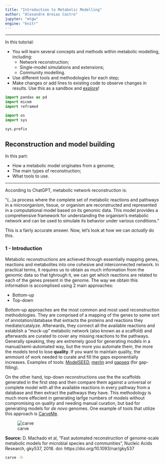 ```yaml
---
title: "Introduction to Metabolic Modelling"
author: "Alexandre Areias Castro"
jupyter: "mtgw"
engine: "knitr"
---
```


***
In this tutorial:

- You will learn several concepts and methods within metabolic modelling, including:
    - Network reconstruction;
    - Single-model simulations and extensions;
    - Community modelling.
- Use different tools and methodologies for each step;
- Make changes or add lines to existing code to observe changes in results. Use this as a sandbox and <u>explore</u>!

```python

import pandas as pd
import micom
import reframed

import os
import sys

sys.prefix

```

## Reconstruction and model building

In this part:

- How a metabolic model originates from a genome;
- The main types of reconstruction;
- What tools to use.

***

According to ChatGPT, metabolic network reconstruction is:

"(...)a process where the complete set of metabolic reactions and pathways in a microorganism, tissue, or organism are reconstructed and represented in a computational model based on its genomic data. This model provides a comprehensive framework for understanding the organism's metabolic network and can be used to simulate its behavior under various conditions."

This is a fairly accurate answer. Now, let's look at how we can *actually* do this.

### 1 - Introduction

Metabolic reconstructions are achieved through essentially mapping genes, reactions and metabolites into one cohesive and interconnected network. In practical terms, it requires us to obtain as much information from the genomic data so that tghrough it, we can get which reactions are related to each of the genes present in the genome. The way we obtain this information is accomplised using 2 main approaches:

- Bottom-up
- Top-down

Bottom-up approaches are the most common and most used reconstruction methodologies. They are comprised of a mapping of the genes to some sort of annotation/database that extracts the proteins and reactions they mediate/catalyze. Afterwards, they connect all the available reactions and establish a "mock-up" metabolic network (also known as a scaffold) and afterwards are curated to cover any missing reactions to the pathways. Generally speaking, they are extremely good for generating models in a manual/semi-automated way, but the more you automate them, the more the models tend to lose **quality**. If you want to maintain quality, the ammount of work needed to curate and fill the gaps exponentially increases. Examples of tools: [ModelSEED](https://academic.oup.com/nar/article/49/D1/D575/5912569?login=false), [merlin](https://academic.oup.com/nar/article/50/11/6052/6606174) and [gapseq](https://genomebiology.biomedcentral.com/articles/10.1186/s13059-021-02295-1) (for gap-filling).

On the other hand, top-down reconstructions use the the scaffolds generated in the first step and then compare them against a universal or complete model with all the available reactions in every pathway from a database and then extract the pathways they have. This methodology is much more effecient in generating larfge numbers of models without compromising on quality and needing manual curation, but bad for generating models for *de novo* genomes. One example of tools that utilize this approach is [CarveMe](https://pubmed.ncbi.nlm.nih.gov/30192979/).

![carve](gky537fig1.jpg)

**Source:** D. Machado et al, "Fast automated reconstruction of genome-scale metabolic models for microbial species and communities", Nucleic Acids Research, gky537, 2018. doi: https://doi.org/10.1093/nar/gky537

```bash

carve -h

```
